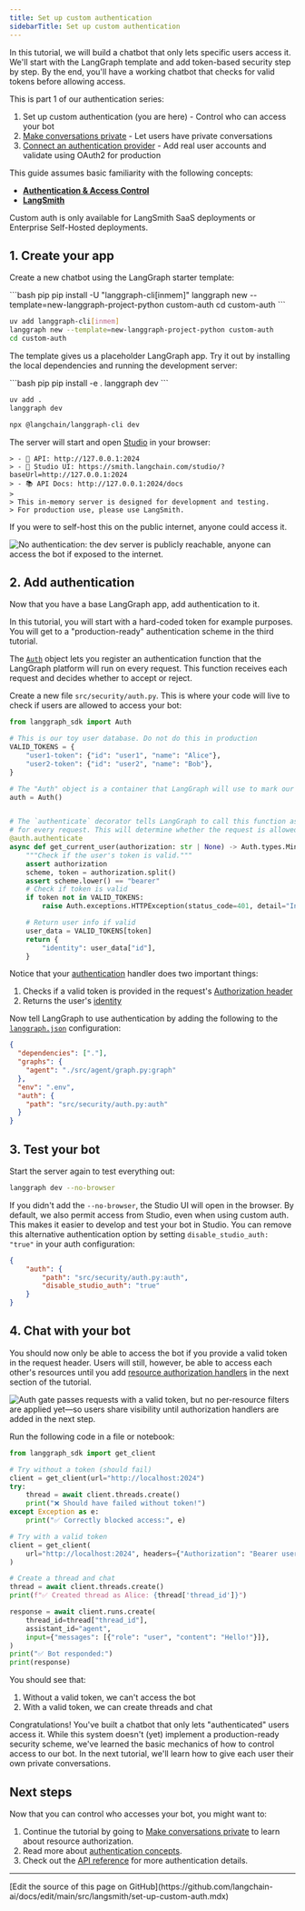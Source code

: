 ```yaml
---
title: Set up custom authentication
sidebarTitle: Set up custom authentication
---
```

In this tutorial, we will build a chatbot that only lets specific users access it. We'll start with the LangGraph template and add token-based security step by step. By the end, you'll have a working chatbot that checks for valid tokens before allowing access.

This is part 1 of our authentication series:

1. Set up custom authentication (you are here) - Control who can access your bot
2. [Make conversations private](/langsmith/resource-auth) - Let users have private conversations
3. [Connect an authentication provider](/langsmith/add-auth-server) - Add real user accounts and validate using OAuth2 for production

This guide assumes basic familiarity with the following concepts:

* [**Authentication & Access Control**](/langsmith/auth)
* [**LangSmith**](/langsmith/home)

<Note>
Custom auth is only available for LangSmith SaaS deployments or Enterprise Self-Hosted deployments.
</Note>

## 1. Create your app

Create a new chatbot using the LangGraph starter template:

<CodeGroup>
```bash pip
pip install -U "langgraph-cli[inmem]"
langgraph new --template=new-langgraph-project-python custom-auth
cd custom-auth
```

```bash uv
uv add langgraph-cli[inmem]
langgraph new --template=new-langgraph-project-python custom-auth
cd custom-auth
```
</CodeGroup>

The template gives us a placeholder LangGraph app. Try it out by installing the local dependencies and running the development server:

<CodeGroup>
```bash pip
pip install -e .
langgraph dev
```

```bash uv
uv add .
langgraph dev
```

```bash npm
npx @langchain/langgraph-cli dev
```
</CodeGroup>

The server will start and open [Studio](/langsmith/studio) in your browser:

```
> - 🚀 API: http://127.0.0.1:2024
> - 🎨 Studio UI: https://smith.langchain.com/studio/?baseUrl=http://127.0.0.1:2024
> - 📚 API Docs: http://127.0.0.1:2024/docs
>
> This in-memory server is designed for development and testing.
> For production use, please use LangSmith.
```

If you were to self-host this on the public internet, anyone could access it.

![No authentication: the dev server is publicly reachable, anyone can access the bot if exposed to the internet.](/langsmith/images/no-auth.png)

## 2. Add authentication

Now that you have a base LangGraph app, add authentication to it.

<Note>
In this tutorial, you will start with a hard-coded token for example purposes. You will get to a "production-ready" authentication scheme in the third tutorial.
</Note>

The [`Auth`](https://langchain-ai.github.io/langgraph/cloud/reference/sdk/python-sdk_ref#langgraph_sdk.auth.Auth) object lets you register an authentication function that the LangGraph platform will run on every request. This function receives each request and decides whether to accept or reject.

Create a new file `src/security/auth.py`. This is where your code will live to check if users are allowed to access your bot:

```python {highlight={10,15-16}} title="src/security/auth.py"
from langgraph_sdk import Auth

# This is our toy user database. Do not do this in production
VALID_TOKENS = {
    "user1-token": {"id": "user1", "name": "Alice"},
    "user2-token": {"id": "user2", "name": "Bob"},
}

# The "Auth" object is a container that LangGraph will use to mark our authentication function
auth = Auth()


# The `authenticate` decorator tells LangGraph to call this function as middleware
# for every request. This will determine whether the request is allowed or not
@auth.authenticate
async def get_current_user(authorization: str | None) -> Auth.types.MinimalUserDict:
    """Check if the user's token is valid."""
    assert authorization
    scheme, token = authorization.split()
    assert scheme.lower() == "bearer"
    # Check if token is valid
    if token not in VALID_TOKENS:
        raise Auth.exceptions.HTTPException(status_code=401, detail="Invalid token")

    # Return user info if valid
    user_data = VALID_TOKENS[token]
    return {
        "identity": user_data["id"],
    }
```

Notice that your [authentication](https://langchain-ai.github.io/langgraph/cloud/reference/sdk/python-sdk_ref#langgraph_sdk.auth.Auth.authenticate) handler does two important things:

1. Checks if a valid token is provided in the request's [Authorization header](https://developer.mozilla.org/en-US/docs/Web/HTTP/Headers/Authorization)
2. Returns the user's [identity](https://langchain-ai.github.io/langgraph/cloud/reference/sdk/python-sdk_ref#langgraph_sdk.auth.types.MinimalUserDict)

Now tell LangGraph to use authentication by adding the following to the [`langgraph.json`](/langsmith/cli#configuration-file) configuration:

```json {highlight={7-9}} title="langgraph.json"
{
  "dependencies": ["."],
  "graphs": {
    "agent": "./src/agent/graph.py:graph"
  },
  "env": ".env",
  "auth": {
    "path": "src/security/auth.py:auth"
  }
}
```

## 3. Test your bot

Start the server again to test everything out:

```bash
langgraph dev --no-browser
```

If you didn't add the `--no-browser`, the Studio UI will open in the browser. By default, we also permit access from Studio, even when using custom auth. This makes it easier to develop and test your bot in Studio. You can remove this alternative authentication option by setting `disable_studio_auth: "true"` in your auth configuration:

```json
{
    "auth": {
        "path": "src/security/auth.py:auth",
        "disable_studio_auth": "true"
    }
}
```

## 4. Chat with your bot

You should now only be able to access the bot if you provide a valid token in the request header. Users will still, however, be able to access each other's resources until you add [resource authorization handlers](/langsmith/auth#resource-specific-handlers) in the next section of the tutorial.

![Auth gate passes requests with a valid token, but no per-resource filters are applied yet—so users share visibility until authorization handlers are added in the next step.](/langsmith/images/authentication.png)

Run the following code in a file or notebook:

```python
from langgraph_sdk import get_client

# Try without a token (should fail)
client = get_client(url="http://localhost:2024")
try:
    thread = await client.threads.create()
    print("❌ Should have failed without token!")
except Exception as e:
    print("✅ Correctly blocked access:", e)

# Try with a valid token
client = get_client(
    url="http://localhost:2024", headers={"Authorization": "Bearer user1-token"}
)

# Create a thread and chat
thread = await client.threads.create()
print(f"✅ Created thread as Alice: {thread['thread_id']}")

response = await client.runs.create(
    thread_id=thread["thread_id"],
    assistant_id="agent",
    input={"messages": [{"role": "user", "content": "Hello!"}]},
)
print("✅ Bot responded:")
print(response)
```

You should see that:

1. Without a valid token, we can't access the bot
2. With a valid token, we can create threads and chat

Congratulations! You've built a chatbot that only lets "authenticated" users access it. While this system doesn't (yet) implement a production-ready security scheme, we've learned the basic mechanics of how to control access to our bot. In the next tutorial, we'll learn how to give each user their own private conversations.

## Next steps

Now that you can control who accesses your bot, you might want to:

1. Continue the tutorial by going to [Make conversations private](/langsmith/resource-auth) to learn about resource authorization.
2. Read more about [authentication concepts](/langsmith/auth).
3. Check out the [API reference](https://langchain-ai.github.io/langgraph/cloud/reference/sdk/python-sdk_ref) for more authentication details.

---

<Callout icon="pen-to-square" iconType="regular">
  [Edit the source of this page on GitHub](https://github.com/langchain-ai/docs/edit/main/src/langsmith/set-up-custom-auth.mdx)
</Callout>
